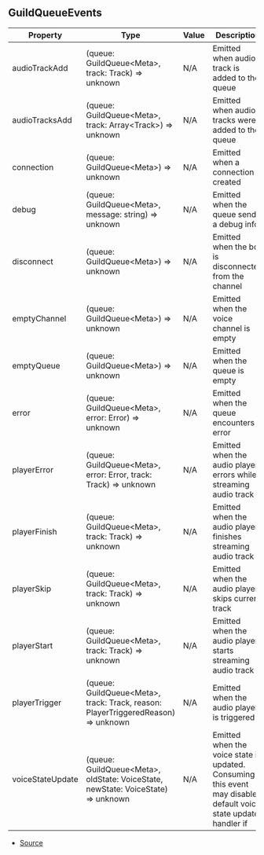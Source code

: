 ## GuildQueueEvents


| Property | Type | Value | Description |
| ----------- | ----------- | ----------- | ----------- |
| audioTrackAdd | (queue: GuildQueue\<Meta>, track: Track) => unknown | N/A | Emitted when audio track is added to the queue |
| audioTracksAdd | (queue: GuildQueue\<Meta>, track: Array\<Track>) => unknown | N/A | Emitted when audio tracks were added to the queue |
| connection | (queue: GuildQueue\<Meta>) => unknown | N/A | Emitted when a connection is created |
| debug | (queue: GuildQueue\<Meta>, message: string) => unknown | N/A | Emitted when the queue sends a debug info |
| disconnect | (queue: GuildQueue\<Meta>) => unknown | N/A | Emitted when the bot is disconnected from the channel |
| emptyChannel | (queue: GuildQueue\<Meta>) => unknown | N/A | Emitted when the voice channel is empty |
| emptyQueue | (queue: GuildQueue\<Meta>) => unknown | N/A | Emitted when the queue is empty |
| error | (queue: GuildQueue\<Meta>, error: Error) => unknown | N/A | Emitted when the queue encounters error |
| playerError | (queue: GuildQueue\<Meta>, error: Error, track: Track) => unknown | N/A | Emitted when the audio player errors while streaming audio track |
| playerFinish | (queue: GuildQueue\<Meta>, track: Track) => unknown | N/A | Emitted when the audio player finishes streaming audio track |
| playerSkip | (queue: GuildQueue\<Meta>, track: Track) => unknown | N/A | Emitted when the audio player skips current track |
| playerStart | (queue: GuildQueue\<Meta>, track: Track) => unknown | N/A | Emitted when the audio player starts streaming audio track |
| playerTrigger | (queue: GuildQueue\<Meta>, track: Track, reason: PlayerTriggeredReason) => unknown | N/A | Emitted when the audio player is triggered |
| voiceStateUpdate | (queue: GuildQueue\<Meta>, oldState: VoiceState, newState: VoiceState) => unknown | N/A | Emitted when the voice state is updated. Consuming this event may disable default voice state update handler if  |


- [Source](https://github.com/Androz2091/discord-player/blob/74f0fa7/packages/discord-player/src/Structures/GuildQueue.ts#L60)